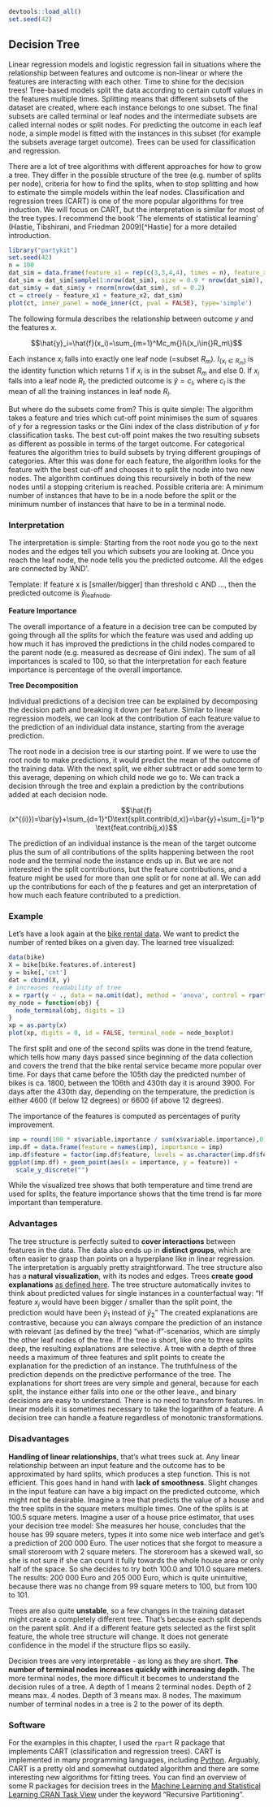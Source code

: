 ```r
devtools::load_all()
set.seed(42)
```

## Decision Tree {#tree}
Linear regression models and logistic regression fail in situations where the relationship between features and outcome is non-linear or where the features are interacting with each other.
Time to shine for the decision trees!
Tree-based models split the data according to certain cutoff values in the features multiple times.
Splitting means that different subsets of the dataset are created, where each instance belongs to one subset.
The final subsets are called terminal or leaf nodes and the intermediate subsets are called internal nodes or split nodes.
For predicting the outcome in each leaf node, a simple model is fitted with the instances in this subset (for example the subsets average target outcome).
Trees can be used for classification and regression.

There are a lot of tree algorithms with different approaches for how to grow a tree.
They differ in the possible structure of the tree (e.g. number of splits per node), criteria for how to find the splits, when to stop splitting and how to estimate the simple models within the leaf nodes.
Classification and regression trees (CART) is one of the more popular algorithms for tree induction.
We will focus on CART, but the interpretation is similar for most of the tree types.
I recommend the book 'The elements of statistical learning' (Hastie, Tibshirani, and Friedman 2009)[^Hastie] for a more detailed introduction.
```r
library("partykit")
set.seed(42)
n = 100
dat_sim = data.frame(feature_x1 = rep(c(3,3,4,4), times = n), feature_x2 = rep(c(1,2,2,2), times = n), y = rep(c(1, 2, 3, 4), times = n))
dat_sim = dat_sim[sample(1:nrow(dat_sim), size = 0.9 * nrow(dat_sim)), ]
dat_sim$y = dat_sim$y + rnorm(nrow(dat_sim), sd = 0.2)
ct = ctree(y ~ feature_x1 + feature_x2, dat_sim)
plot(ct, inner_panel = node_inner(ct, pval = FALSE), type='simple')
```

The following formula describes the relationship between outcome $y$ and the features $x$.

$$\hat{y}_i=\hat{f}(x_i)=\sum_{m=1}^Mc_m{}I\{x_i\in{}R_m\}$$

Each instance $x_i$ falls into exactly one leaf node (=subset $R_m$). $I_{\{x_i\in{}R_m\}}$ is the identity function which returns 1 if $x_i$ is in the subset $R_m$ and else 0.
If $x_i$ falls into a leaf node $R_l$, the predicted outcome is $\hat{y}=c_l$, where $c_l$ is the mean of all the training instances in leaf node $R_l$.

But where do the subsets come from?
This is quite simple:
The algorithm takes a feature and tries which cut-off point minimises the sum of squares of $y$ for a regression tasks or the Gini index of the class distribution of $y$ for classification tasks.
The best cut-off point makes the two resulting subsets as different as possible in terms of the target outcome.
For categorical features the algorithm tries to build subsets by trying different groupings of categories.
After this was done for each feature, the algorithm looks for the feature with the best cut-off and chooses it to split the node into two new nodes.
The algorithm continues doing this recursively in both of the new nodes until a stopping criterium is reached.
Possible criteria are:
A minimum number of instances that have to be in a node before the split or the minimum number of instances that have to be in a terminal node.

### Interpretation
The interpretation is simple:
Starting from the root node you go to the next nodes and the edges tell you which subsets you are looking at.
Once you reach the leaf node, the node tells you the predicted outcome.
All the edges are connected by 'AND'.

Template: If feature x is [smaller/bigger] than threshold c AND ..., then the predicted outcome is $\hat{y}_{\text{leafnode}}$.

**Feature Importance**

The overall importance of a feature in a decision tree can be computed by going through all the splits for which the feature was used and adding up how much it has improved the predictions in the child nodes compared to the parent node (e.g. measured as decrease of Gini index).
The sum of all importances is scaled to 100, so that the interpretation for each feature importance is percentage of the overall importance.

**Tree Decomposition**

Individual predictions of a decision tree can be explained by decomposing the decision path and breaking it down per feature.
Similar to linear regression models, we can look at the contribution of each feature value to the prediction of an individual data instance, starting from the average prediction.

The root node in a decision tree is our starting point.
If we were to use the root node to make predictions, it would predict the mean of the outcome of the training data.
With the next split, we either subtract or add some term to this average, depening on which child node we go to.
We can track a decision through the tree and explain a prediction by the contributions  added at each decision node.


$$\hat{f}(x^{(i)})=\bar{y}+\sum_{d=1}^D\text{split.contrib(d,x)}=\bar{y}+\sum_{j=1}^p\text{feat.contrib(j,x)}$$

The prediction of an individual instance is the mean of the target outcome plus the sum of all contributions of the splits happening between the root node and the terminal node the instance ends up in.
But we are not interested in the split contributions, but the feature contributions, and a feature might be used for more than one split or for none at all.
We can add up the contributions for each of the p features and get an interpretation of how much each feature contributed to a prediction.

### Example
Let's have a look again at the [bike rental data](#bike-data).
We want to predict the number of rented bikes on a given day. The learned tree visualized:

```r
data(bike)
X = bike[bike.features.of.interest]
y = bike[,'cnt']
dat = cbind(X, y)
# increases readability of tree
x = rpart(y ~ ., data = na.omit(dat), method = 'anova', control = rpart.control(cp = 0, maxdepth = 2))
my_node = function(obj) {
  node_terminal(obj, digits = 1)
}
xp = as.party(x)
plot(xp, digits = 0, id = FALSE, terminal_node = node_boxplot)
```
The first split and one of the second splits was done in the trend feature, which tells how many days passed since beginning of the data collection and covers the trend that the bike rental service became more popular over time.
For days that came before the 105th day the predicted number of bikes is ca. 1800, between the 106th and 430th day it is around 3900.
For days after the 430th day, depending on the temperature, the prediction is either 4600 (if below 12 degrees) or 6600 (if above 12 degrees).

The importance of the features is computed as percentages of purity improvement.

```r
imp = round(100 * x$variable.importance / sum(x$variable.importance),0)
imp.df = data.frame(feature = names(imp), importance = imp)
imp.df$feature = factor(imp.df$feature, levels = as.character(imp.df$feature)[order(imp.df$importance)])
ggplot(imp.df) + geom_point(aes(x = importance, y = feature)) + 
  scale_y_discrete("")
```

While the visualized tree shows that both temperature and time trend are used for splits, the feature importance shows that the time trend is far more important than temperature.

### Advantages
The tree structure is perfectly suited to **cover interactions** between features in the data.
The data also ends up in **distinct groups**, which are often easier to grasp than points on a hyperplane like in linear regression.
The interpretation is arguably pretty straightforward.
The tree structure also has a **natural visualization**, with its nodes and edges.
Trees **create good explanations** [as defined here](#good-explanation).
The tree structure automatically invites to think about predicted values for single instances in a counterfactual way:
"If feature $x_j$ would have been bigger / smaller than the split point, the prediction would have been $\hat{y}_{1}$ instead of $\hat{y}_2$"
The created explanations are contrastive, because you can always compare the prediction of an instance with relevant (as defined by the tree) "what-if"-scenarios, which are simply the other leaf nodes of the tree.
If the tree is short, like one to three splits deep, the resulting explanations are selective.
A tree with a depth of three needs a maximum of three features and split points to create the explanation for the prediction of an instance.
The truthfulness of the prediction depends on the predictive performance of the tree.
The explanations for short trees are very simple and general, because for each split, the instance either falls into one or the other leave., and binary decisions are easy to understand.
There is no need to transform features. 
In linear models it is sometimes necessary to take the logarithm of a feature. 
A decision tree can handle a feature regardless of monotonic transformations.



### Disadvantages
**Handling of linear relationships**, that's what trees suck at.
Any linear relationship between an input feature and the outcome has to be approximated by hard splits, which produces a step function.
This is not efficient.
This goes hand in hand with **lack of smoothness**.
Slight changes in the input feature can have a big impact on the predicted outcome, which might not be desirable.
Imagine a tree that predicts the value of a house and the tree splits in the square meters multiple times.
One of the splits is at 100.5 square meters.
Imagine a user of a house price estimator, that uses your decision tree model: She measures her house, concludes that the house has 99 square meters, types it into some nice web interface and get's a prediction of 200 000 Euro.
The user notices that she forgot to measure a small storeroom with 2 square meters.
The storeroom has a skewed wall, so she is not sure if she can count it fully towards the whole house area or only half of the space.
So she decides to try both 100.0 and 101.0 square meters.
The results: 200 000 Euro and 205 000 Euro, which is quite unintuitive, because there was no change from 99 square meters to 100, but from 100 to 101.

Trees are also quite **unstable**, so a few changes in the training dataset might create a completely different tree.
That's because each split depends on the parent split.
And if a different feature gets selected as the first split feature, the whole tree structure will change.
It does not generate confidence in the model if the structure flips so easily.

Decision trees are very interpretable - as long as they are short.
**The number of terminal nodes increases quickly with increasing depth.**
The more terminal nodes, the more difficult it becomes to understand the decision rules of a tree.
A depth of 1 means 2 terminal nodes.
Depth of 2 means max. 4 nodes. 
Depth of 3 means max. 8 nodes.
The maximum number of terminal nodes in a tree is 2 to the power of its depth.


### Software

For the examples in this chapter, I used the `rpart` R package that implements CART (classification and regression trees).
CART is implemented in many programming languages, including [Python](https://scikit-learn.org/stable/modules/tree.html).
Arguably, CART is a pretty old and somewhat outdated algorithm and there are some interesting new algorithms for fitting trees.
You can find an overview of some R packages for decision trees in the [Machine Learning and Statistical Learning CRAN Task View](https://cran.r-project.org/web/views/MachineLearning.html) under the keyword "Recursive Partitioning".





